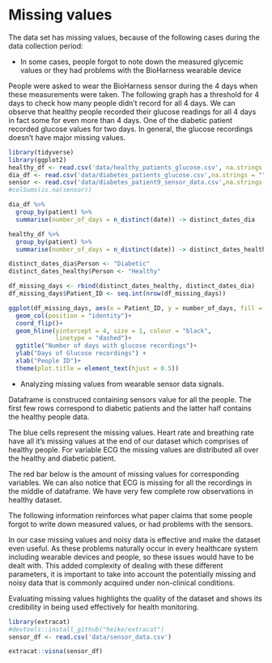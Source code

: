 # Missing values

The data set has missing values, because of the following cases during the data collection period:
  
  
  
  - In some cases, people forgot to note down the measured glycemic values or they had problems with the BioHarness wearable device

People were asked to wear the BioHarness sensor during the 4 days when these measurements were taken.
The following graph has a threshold for 4 days to check how many people didn't record for all 4 days.
We can observe that healthy people recorded their glucose readings for all 4 days in fact some for even more than 4 days. 
One of the diabetic patient recorded glucose values for two days. In general, the glucose recordings doesn't have major missing values.
```r

library(tidyverse)
library(ggplot2)
healthy_df <- read.csv('data/healthy_patients_glucose.csv', na.strings = "")
dia_df <- read.csv('data/diabetes_patients_glucose.csv',na.strings = "")
sensor <- read.csv('data/diabetes_patient9_sensor_data.csv',na.strings = "")
#colSums(is.na(sensor))

dia_df %>%
  group_by(patient) %>%
  summarise(number_of_days = n_distinct(date)) -> distinct_dates_dia

healthy_df %>%
  group_by(patient) %>%
  summarise(number_of_days = n_distinct(date)) -> distinct_dates_healthy

distinct_dates_dia$Person <- "Diabetic"
distinct_dates_healthy$Person <- "Healthy"

df_missing_days <- rbind(distinct_dates_healthy, distinct_dates_dia)
df_missing_days$Patient_ID <- seq.int(nrow(df_missing_days))

ggplot(df_missing_days, aes(x = Patient_ID, y = number_of_days, fill = Person)) +
  geom_col(position = "identity")+
  coord_flip()+
  geom_hline(yintercept = 4, size = 1, colour = "black",
             linetype = "dashed")+
  ggtitle("Number of days with glucose recordings")+
  ylab("Days of Glucose recordings") +
  xlab("People ID")+
  theme(plot.title = element_text(hjust = 0.5))
```

  - Analyzing missing values from wearable sensor data signals.

Dataframe is construced containing sensors value for all the people. The first few rows correspond to diabetic patients and the latter half contains the healthy people data.

The blue cells represent the missing values. Heart rate and breathing rate have all it's missing values at the end of our dataset which comprises of healthy people. For variable ECG the missing values are distributed all over the healthy and diabetic patient.

The red bar below is the amount of missing values for corresponding variables. We can also notice that ECG is missing for all the recordings in the middle of dataframe. We have very few complete row observations in healthy dataset. 

The following information reinforces what paper claims that some people forgot to write down measured values, or had problems with the sensors. 

In our case missing values and noisy data is effective and make the dataset even useful. As these problems naturally occur in every healthcare system including wearable devices and people, so these issues would have to be dealt with. This added complexity of dealing with these different parameters, it is important to take into account the potentially missing and noisy data that is commonly acquired under non-clinical conditions. 

Evaluating missing values highlights the quality of the dataset and shows its credibility in being used effectively for health monitoring.

```r
library(extracat)
#devtools::install_github("heike/extracat")
sensor_df <- read.csv('data/sensor_data.csv')

extracat::visna(sensor_df)
```
